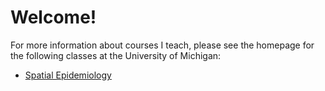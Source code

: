 # Welcome!

For more information about courses I teach, please see the homepage for the following classes at the University of Michigan:

- [Spatial Epidemiology](epid684/index.qmd)
